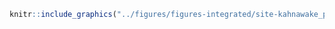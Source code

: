 <!-- #### Sites d’intérêt - Kahnawake - Pêche rivage {-} -->


<!-- -------------------------------------------------- -->

```r
knitr::include_graphics("../figures/figures-integrated/site-kahnawake_peche_rivage.png")
```

<br>
